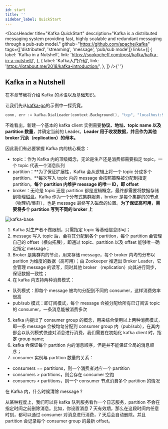 ```yaml
---
id: start
title: ''
sidebar_label: QuickStart
---
```



<DocsHeader
  title="Kafka QuickStart"
  description="Kafka is a distributed messaging system providing fast, highly scalable and redundant messaging through a pub-sub model."
  github="https://github.com/apache/kafka"
  tags={['distributed', 'streaming', 'message', 'pub/sub mode']}
  links={[
    {
      label: 'Kafka in a Nutshell',
      link: 'https://sookocheff.com/post/kafka/kafka-in-a-nutshell/',
    },
    {
      label: 'Kafka入门介绍',
      link: 'https://lotabout.me/2018/kafka-introduction/',
    },
  ]}
/>{' '}

## Kafka in a Nutshell

在本章节我将介绍 Kafka 的术语以及基础知识。

让我们先从[kafka-go](https://github.com/segmentio/kafka-go#connection-)的示例中一探究竟。

```go
conn, err := kafka.DialLeader(context.Background(), "tcp", "localhost:9092", topic, partition)
```

不难看出，新建一个基本的 kafka client 实例需要**协议、地址、topic name 以及 partition 数量**，并确定当前的 Leader。**Leader 用于收发数据，并且作为其他 broker 冗余（replication）的母本。**

因此我们有必要掌握 Kafka 内的核心概念：

- topic：作为 Kafka 内的顶级概念，无论是生产还是消费都需要指定 topic，一个 topic 代表一个消息队列
- partition：**为了保证扩展性，Kafka 会从逻辑上将一个 topic 分成多个 partition。**每次写入 topic 内的 message 会按照策略被分配到指定 partition。**每个 partition 内维护 message 的唯一 ID，即 offset**
- broker：无论是 topic 还是 partition 都是逻辑概念，最终都需要将数据存储到物理磁盘。Kafka 作为一个分布式集群服务，broker 是每个集群的的节点（物理机/集群），也是 message 最终写入磁盘的位置。**为了保证高可用，需要将多个 partition 写到不同的 broker 上**

![kafka-base](/img/database/kafka_base.svg)

1. Kafka 对生产者不做限制，只需指定 topic 等基础信息即可；
2. message 写入 topic 后，会将其分配到各个 partition，每个 partition 会管理自己的 offset（横向拓展），即通过 topic、partition 以及 offset 能够唯一确定指定 message；
3. Broker 是集群内的节点，用来存储 message，每个 broker 内均匀分布以 parition 为维度的数据（高可用）；由 Zookeeper 推选出 Broker Leader，它会管理 message 的读写，同时其他 broker （replication）向其进行同步，保证数据一致性；
4. 在 kafka 内支持两种消费模式：

- 队列模式：即每个 message 被均匀分配到不同的 consumer，这样消费效率很高
- pub/sub 模式：即订阅模式，每个 message 会被分配给所有已订阅该 topic 的 consumer，一条消息能被消费多次

5. kafka 内提出了 consumer group 的概念，用来综合使用以上两种消费模式，即一条 message 会被均匀分配到 consumer group 内（pub/sub），在其内部会以队列模式快速对消息进行消费，我们需要在初始化 kafka client 时，指定 group name;
6. kafka 会保证每个 partition 内的消息顺序，但是并不能保证全局的消息顺序；
7. consumer 实例与 partition 数量的关系：

- consumers == partitions，则一个消费者对应一个 partition
- consumers > partitions，则会存在 consumer 空跑
- consumers < partitions，则一个 consumer 节点消费多个 partition 的情况

在 Kafka 内，什么时候清除 message ?

从某种程度上，我们可以将 kafka 队列服务看作一个日志服务，partition 不会在指定时间之前删除消息。比如，你设置消息 7 天有效期，那么在这段时间内任意时刻，都可以通过 consumer 对消息进行消费，7 天后会自动删除。并且 partition 会记录每个 consumer group 的最新 offset。
